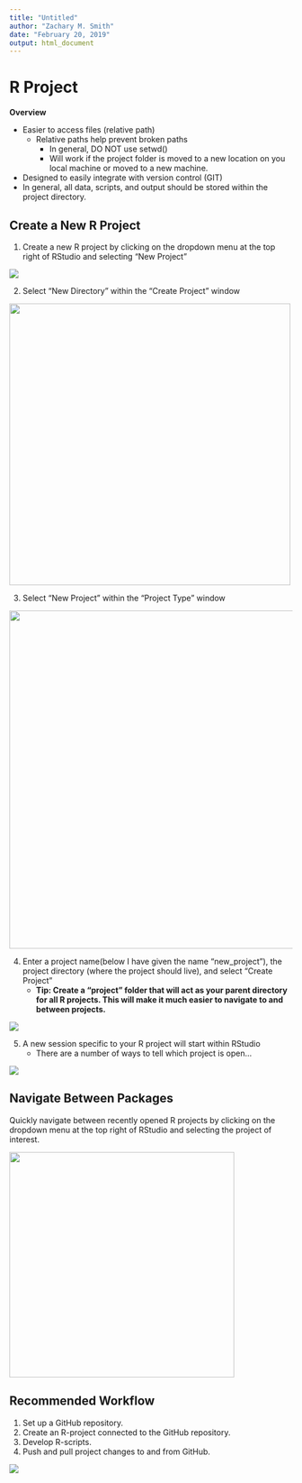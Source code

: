 ```yaml
---
title: "Untitled"
author: "Zachary M. Smith"
date: "February 20, 2019"
output: html_document
---
```


# R Project

__Overview__

* Easier to access files (relative path)
    + Relative paths help prevent broken paths
        + In general, DO NOT use setwd()
        + Will work if the project folder is moved to a new location on you local machine or moved to a new machine.
* Designed to easily integrate with version control (GIT)
* In general, all data, scripts, and output should be stored within the project directory.

## Create a New R Project

1. Create a new R project by clicking on the dropdown menu at the top right of RStudio and selecting "New Project"

![](images/r_project/create_project.png)

2. Select "New Directory" within the "Create Project" window

![](images/r_project/new_directory.png){width=500px}

3. Select "New Project" within the "Project Type" window

![](images/r_project/project_type.png){width=600px}

4. Enter a project name(below I have given the name "new_project"), the project directory (where the project should live), and select "Create Project"
    + __Tip: Create a “project” folder that will act as your parent directory for all R projects. This will make it much easier to navigate to and between projects.__

![](images/r_project/create_new_project.png)

5. A new session specific to your R project will start within RStudio
    + There are a number of ways to tell which project is open...

![](images/r_project/fresh_project.png)

## Navigate Between Packages

Quickly navigate between recently opened R projects by clicking on the dropdown menu at the top right of RStudio and selecting the project of interest.

![](images/r_project/nav_project.png){width=400px}



## Recommended Workflow

1. Set up a GitHub repository.
2. Create an R-project connected to the GitHub repository.
3. Develop R-scripts.
4. Push and pull project changes to and from GitHub.

![](images/r_project/workflow.png)